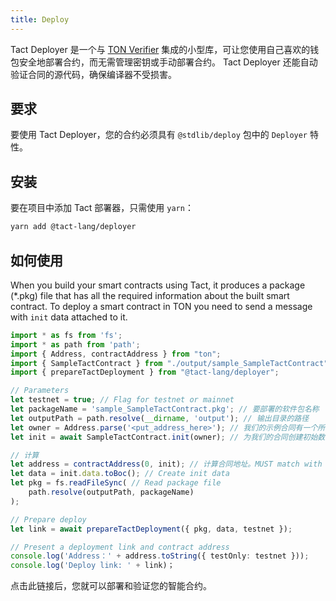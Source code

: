 ```yaml
---
title: Deploy
---
```


Tact Deployer 是一个与 [TON Verifier](https://verifier.ton.org) 集成的小型库，可让您使用自己喜欢的钱包安全地部署合约，而无需管理密钥或手动部署合约。 Tact Deployer 还能自动验证合同的源代码，确保编译器不受损害。

## 要求

要使用 Tact Deployer，您的合约必须具有 `@stdlib/deploy` 包中的 `Deployer` 特性。

## 安装

要在项目中添加 Tact 部署器，只需使用 `yarn`：

```bash
yarn add @tact-lang/deployer
```

## 如何使用

When you build your smart contracts using Tact, it produces a package (\*.pkg) file that has all the required information about the built smart contract. To deploy a smart contract in TON you need to send a message with `init` data attached to it.

```typescript
import * as fs from 'fs';
import * as path from 'path';
import { Address, contractAddress } from "ton";
import { SampleTactContract } from "./output/sample_SampleTactContract";
import { prepareTactDeployment } from "@tact-lang/deployer";

// Parameters
let testnet = true; // Flag for testnet or mainnet
let packageName = 'sample_SampleTactContract.pkg'; // 要部署的软件包名称
let outputPath = path.resolve(__dirname, 'output'); // 输出目录的路径
let owner = Address.parse('<put_address_here>'); // 我们的示例合同有一个所有者
let init = await SampleTactContract.init(owner); // 为我们的合同创建初始数据

// 计算
let address = contractAddress(0, init); // 计算合同地址。MUST match with the address in the verifier
let data = init.data.toBoc(); // Create init data
let pkg = fs.readFileSync( // Read package file
    path.resolve(outputPath, packageName)
);

// Prepare deploy
let link = await prepareTactDeployment({ pkg, data, testnet });

// Present a deployment link and contract address
console.log('Address：' + address.toString({ testOnly: testnet }));
console.log('Deploy link: ' + link)；
```

点击此链接后，您就可以部署和验证您的智能合约。
